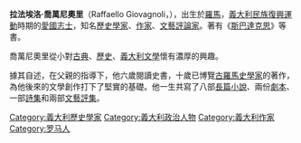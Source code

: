 {{Unreferenced|time=2019-11-06}}
'''拉法埃洛·喬萬尼奧里'''（Raffaello Giovagnoli，{{bd|1838年|5月13日|1915年|7月15日}}），出生於[[羅馬|羅馬]]，[[義大利|義大利]][[民族復興運動|民族復興運動]]時期的[[愛國志士|愛國志士]]，知名[[歷史學家|歷史學家]]、[[作家|作家]]、[[文藝評論家|文藝評論家]]。著有《[[斯巴達克思|斯巴達克思]]》等書。

喬萬尼奧里從小對[[古典|古典]]、[[歷史|歷史]]、[[義大利文學|義大利文學]]懷有濃厚的興趣。

據其自述，在父親的指導下，他六歲閱讀史書，十歲已博覽[[古羅馬|古羅馬]][[史學家|史學家]]的著作，為他後來的文學創作打下了堅實的基礎。他一生共寫了八部[[長篇小說|長篇小說]]、兩份[[劇本|劇本]]、一部[[詩集|詩集]]和兩部[[文藝評集|文藝評集]]。

{{Authority control}}
{{DEFAULTSORT:Giovagnoli}}
[[Category:義大利歷史學家|Category:義大利歷史學家]]
[[Category:義大利政治人物|Category:義大利政治人物]]
[[Category:義大利作家|Category:義大利作家]]
[[Category:罗马人|Category:罗马人]]
{{意大利人物小作品}}